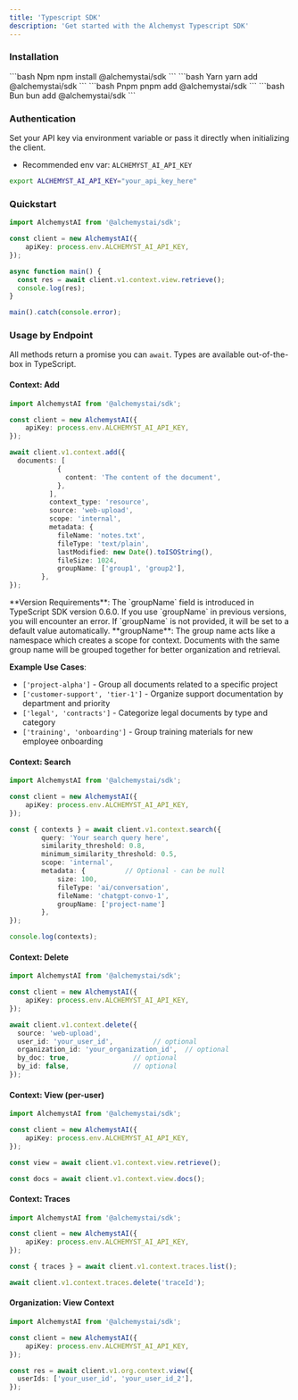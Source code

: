```yaml
---
title: 'Typescript SDK'
description: 'Get started with the Alchemyst Typescript SDK'
---
```

### Installation


<CodeGroup>
```bash Npm
  npm install @alchemystai/sdk
```
```bash Yarn
  yarn add @alchemystai/sdk
```
```bash Pnpm
  pnpm add @alchemystai/sdk
```
```bash Bun
  bun add @alchemystai/sdk
```
</CodeGroup>

### Authentication

Set your API key via environment variable or pass it directly when initializing the client.

- Recommended env var: `ALCHEMYST_AI_API_KEY`

```bash
export ALCHEMYST_AI_API_KEY="your_api_key_here"
```

### Quickstart

```ts
import AlchemystAI from '@alchemystai/sdk';

const client = new AlchemystAI({
    apiKey: process.env.ALCHEMYST_AI_API_KEY,
});

async function main() {
  const res = await client.v1.context.view.retrieve();
  console.log(res);
}

main().catch(console.error);
```

### Usage by Endpoint

All methods return a promise you can `await`. Types are available out-of-the-box in TypeScript.

#### Context: Add

```ts
import AlchemystAI from '@alchemystai/sdk';

const client = new AlchemystAI({
    apiKey: process.env.ALCHEMYST_AI_API_KEY,
});

await client.v1.context.add({
  documents: [
            {
              content: 'The content of the document',
            },
          ],
          context_type: 'resource',
          source: 'web-upload',
          scope: 'internal',
          metadata: {
            fileName: 'notes.txt',
            fileType: 'text/plain',
            lastModified: new Date().toISOString(),
            fileSize: 1024,
            groupName: ['group1', 'group2'],
        },
});
```

<Warning>
  **Version Requirements**: The `groupName` field is introduced in TypeScript SDK version 0.6.0. If you use `groupName` in previous versions, you will encounter an error. If `groupName` is not provided, it will be set to a default value automatically.
</Warning>

<Note>
  **groupName**: The group name acts like a namespace which creates a scope for context. Documents with the same group name will be grouped together for better organization and retrieval.
  
  **Example Use Cases**:
  - `['project-alpha']` - Group all documents related to a specific project
  - `['customer-support', 'tier-1']` - Organize support documentation by department and priority
  - `['legal', 'contracts']` - Categorize legal documents by type and category
  - `['training', 'onboarding']` - Group training materials for new employee onboarding
</Note>

#### Context: Search

```ts
import AlchemystAI from '@alchemystai/sdk';

const client = new AlchemystAI({
    apiKey: process.env.ALCHEMYST_AI_API_KEY,
});

const { contexts } = await client.v1.context.search({
        query: 'Your search query here',
        similarity_threshold: 0.8,
        minimum_similarity_threshold: 0.5,
        scope: 'internal',
        metadata: {          // Optional - can be null
            size: 100,
            fileType: 'ai/conversation',
            fileName: 'chatgpt-convo-1',
            groupName: ['project-name']
        },
});

console.log(contexts);
```

#### Context: Delete

```ts
import AlchemystAI from '@alchemystai/sdk';

const client = new AlchemystAI({
    apiKey: process.env.ALCHEMYST_AI_API_KEY,
});

await client.v1.context.delete({
  source: 'web-upload',
  user_id: 'your_user_id',          // optional
  organization_id: 'your_organization_id',  // optional
  by_doc: true,                // optional
  by_id: false,                // optional
});
```

#### Context: View (per-user)

```ts
import AlchemystAI from '@alchemystai/sdk';

const client = new AlchemystAI({
    apiKey: process.env.ALCHEMYST_AI_API_KEY,
});

const view = await client.v1.context.view.retrieve();

const docs = await client.v1.context.view.docs();
```

#### Context: Traces

```ts
import AlchemystAI from '@alchemystai/sdk';

const client = new AlchemystAI({
    apiKey: process.env.ALCHEMYST_AI_API_KEY,
});

const { traces } = await client.v1.context.traces.list();

await client.v1.context.traces.delete('traceId');
```

#### Organization: View Context

```ts
import AlchemystAI from '@alchemystai/sdk';

const client = new AlchemystAI({
    apiKey: process.env.ALCHEMYST_AI_API_KEY,
});

const res = await client.v1.org.context.view({
  userIds: ['your_user_id', 'your_user_id_2'],
});
```
